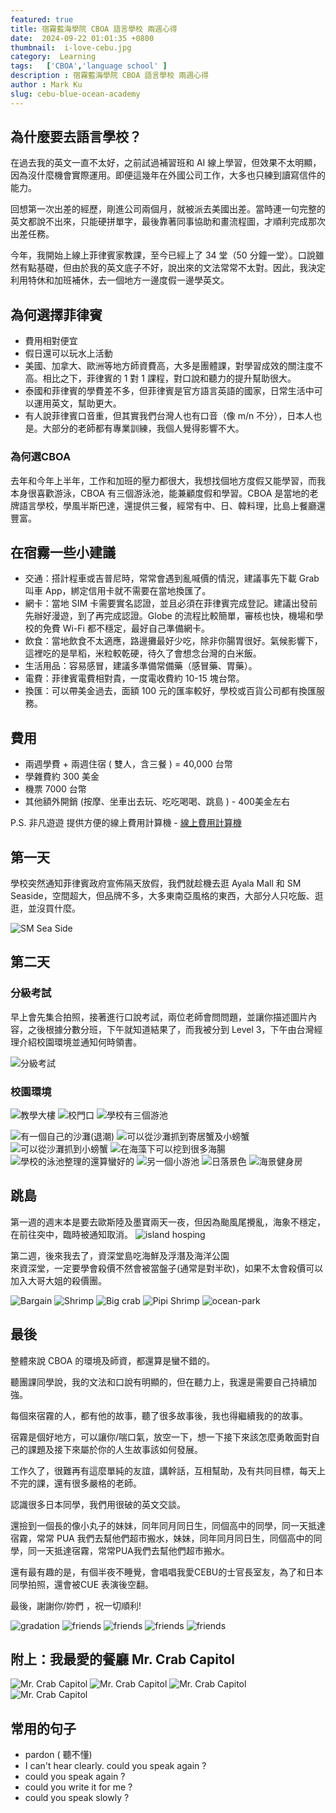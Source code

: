 ```yaml
---
featured: true
title: 宿霧藍海學院 CBOA 語言學校 兩週心得
date:  2024-09-22 01:01:35 +0800
thumbnail:  i-love-cebu.jpg
category:  Learning  
tags:   ['CBOA','language school' ]
description : 宿霧藍海學院 CBOA 語言學校 兩週心得
author : Mark Ku
slug: cebu-blue-ocean-academy
---
```

## 為什麼要去語言學校？
在過去我的英文一直不太好，之前試過補習班和 AI 線上學習，但效果不太明顯，因為沒什麼機會實際運用。即便這幾年在外國公司工作，大多也只練到讀寫信件的能力。  

回想第一次出差的經歷，剛進公司兩個月，就被派去美國出差。當時連一句完整的英文都說不出來，只能硬拼單字，最後靠著同事協助和畫流程圖，才順利完成那次出差任務。  

今年，我開始上線上菲律賓家教課，至今已經上了 34 堂（50 分鐘一堂）。口說雖然有點基礎，但由於我的英文底子不好，說出來的文法常常不太對。因此，我決定利用特休和加班補休，去一個地方一邊度假一邊學英文。   

## 為何選擇菲律賓
* 費用相對便宜
* 假日還可以玩水上活動
* 美國、加拿大、歐洲等地方師資費高，大多是團體課，對學習成效的關注度不高。相比之下，菲律賓的 1 對 1 課程，對口說和聽力的提升幫助很大。
* 泰國和菲律賓的學費差不多，但菲律賓是官方語言英語的國家，日常生活中可以運用英文，幫助更大。
* 有人說菲律賓口音重，但其實我們台灣人也有口音（像 m/n 不分），日本人也是。大部分的老師都有專業訓練，我個人覺得影響不大。

### 為何選CBOA 
去年和今年上半年，工作和加班的壓力都很大，我想找個地方度假又能學習，而我本身很喜歡游泳，CBOA 有三個游泳池，能兼顧度假和學習。CBOA 是當地的老牌語言學校，學風半斯巴達，還提供三餐，經常有中、日、韓料理，比島上餐廳還豐富。


## 在宿霧一些小建議
* 交通：搭計程車或吉普尼時，常常會遇到亂喊價的情況，建議事先下載 Grab 叫車 App，綁定信用卡就不需要在當地換匯了。
* 網卡：當地 SIM 卡需要實名認證，並且必須在菲律賓完成登記。建議出發前先辦好漫遊，到了再完成認證。Globe 的流程比較簡單，審核也快，機場和學校的免費 Wi-Fi 都不穩定，最好自己準備網卡。
* 飲食：當地飲食不太適應，路邊攤最好少吃，除非你腸胃很好。氣候影響下，這裡吃的是旱稻，米粒較乾硬，待久了會想念台灣的白米飯。
* 生活用品：容易感冒，建議多準備常備藥（感冒藥、胃藥）。
* 電費：菲律賓電費相對貴，一度電收費約 10-15 塊台幣。
* 換匯：可以帶美金過去，面額 100 元的匯率較好，學校或百貨公司都有換匯服務。

## 費用
* 兩週學費 + 兩週住宿 ( 雙人，含三餐 ) = 40,000 台幣
* 學雜費約 300 美金
* 機票 7000 台幣
* 其他額外開銷 (按摩、坐車出去玩、吃吃喝喝、跳島 ) - 400美金左右

P.S. 非凡遊遊 提供方便的線上費用計算機 - [線上費用計算機](https://feifanstudy.com/schools/10-cboa)

## 第一天
學校突然通知菲律賓政府宣佈隔天放假，我們就趁機去逛 Ayala Mall 和 SM Seaside，空間超大，但品牌不多，大多東南亞風格的東西，大部分人只吃飯、逛逛，並沒買什麼。

![SM Sea Side](sm-sea-side.jpg)

## 第二天 
### 分級考試
早上會先集合拍照，接著進行口說考試，兩位老師會問問題，並讓你描述圖片內容，之後根據分數分班，下午就知道結果了，而我被分到 Level 3，下午由台灣經理介紹校園環境並通知何時領書。

![分級考試](english-test.jpg)

### 校園環境
![教學大樓](campus-1.jpg)
![校門口](campus-6.jpg)
![學校有三個游池](campus-2.jpg)

![有一個自己的沙灘(退潮)](campus-3.jpg)
![可以從沙灘抓到寄居蟹及小螃蟹](campus-4.jpg)
![可以從沙灘抓到小螃蟹](campus-11.jpg)
![在海藻下可以挖到很多海腸](campus-5.jpg)
![學校的泳池整理的還算蠻好的](campus-7.jpg)
![另一個小游池](campus-8.jpg)
![日落景色](campus-9.jpg)
![海景健身房](campus-10.jpg)

## 跳島
第一週的週末本是要去歐斯陸及墨寶兩天一夜，但因為颱風尾攪亂，海象不穩定，在前往突中，臨時被通知取消。 
![island hosping](island-hosping.jpg )

第二週，後來我去了，資深堂島吃海鮮及浮潛及海洋公園  
來資深堂，一定要學會殺價不然會被當盤子(通常是對半砍)，如果不太會殺價可以加入大哥大姐的殺價團。

![Bargain](Caohagan-Island-1.jpg)
![Shrimp](Caohagan-Island-2.jpg)
![Big crab](Caohagan-Island-3.jpg)
![Pipi Shrimp](Caohagan-Island-4.jpg)
![ocean-park](ocean-park.jpg)

## 最後
整體來說 CBOA 的環境及師資，都還算是蠻不錯的。    

聽團課同學說，我的文法和口說有明顯的，但在聽力上，我還是需要自己持續加強。  

每個來宿霧的人，都有他的故事，聽了很多故事後，我也得繼續我的的故事。  

宿霧是個好地方，可以讓你/喘口氣，放空一下，想一下接下來該怎麼勇敢面對自己的課題及接下來屬於你的人生故事該如何發展。  

工作久了，很難再有這麼單純的友誼，講幹話，互相幫助，及有共同目標，每天上不完的課，還有很多嚴格的老師。  

認識很多日本同學，我們用很破的英文交談。  

還撿到一個長的像小丸子的妹妹，同年同月同日生，同個高中的同學，同一天抵達宿霧，常常 PUA 我們去幫他們超市搬水，妹妹，同年同月同日生，同個高中的同學，同一天抵達宿霧，常常PUA我們去幫他們超市搬水。  

還有最有趣的是，有個半夜不睡覺，會唱唱我愛CEBU的士官長室友，為了和日本同學拍照，還會被CUE 表演後空翻。  

最後，謝謝你/妳們 ，祝一切順利!  

![gradation](gradation.jpg)
![friends](friends-1.jpg)
![friends](friends-2.jpg)
![friends](friends-3.jpg)
![friends](friends-4.jpg)

## 附上：我最愛的餐廳 Mr. Crab Capitol
![Mr. Crab Capitol](mr-crab-capitol-1.jpg)
![Mr. Crab Capitol](mr-crab-capitol-2.jpg)
![Mr. Crab Capitol](mr-crab-capitol-3.jpg)
![Mr. Crab Capitol](mr-crab-capitol-4.jpg)

## 常用的句子
* pardon ( 聽不懂)
* I can't hear clearly. could you speak again ?
* could you speak again ?
* could you write it for me ?
* could you speak slowly ?